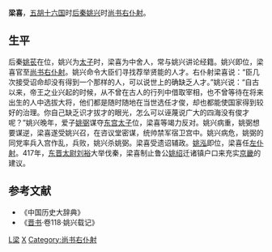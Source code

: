'''梁喜'''，[[五胡十六国|五胡十六国]]时[[后秦|后秦]][[姚兴|姚兴]]时[[尚书右仆射|尚书右仆射]]。
== 生平 ==
后秦[[姚苌|姚苌]]在位，姚兴为[[太子|太子]]时，梁喜为中舍人，常与姚兴讲论经籍。姚兴即位，梁喜官至[[尚书右仆射|尚书右仆射]]。姚兴命令大臣们寻找荐举贤能的人才。右仆射梁喜说：“臣几次接受诏命却没有得到一个那样的人，可以说世上的确缺乏人才。”姚兴说：“自古以来，帝王之业兴起的时候，从不曾在古人的行列中借取宰相，也不曾等待在将来出生的人中选拔大将，他们都是随时随地在当世选任才俊，却也都能使国家得到较好的治理。你自己缺乏识才拔才的眼光，怎么可以诬蔑说广大的四海没有俊才呢？”姚兴晚年，爱子[[姚弼|姚弼]]谋夺[[东宫|东宫]][[太子|太子]]位，梁喜等竭力反对。姚兴病重，姚弼想要谋逆，梁喜遂受姚兴召，在咨议堂密谋，统帅禁军宿卫宫中。姚兴病危，姚弼的同党率兵入宫作乱，兵败，姚兴杀姚弼。梁喜受遗诏辅政。[[姚泓|姚泓]]即位，梁喜任[[左仆射|左仆射]]。417年，[[东晋|东晋]][[太尉|太尉]][[刘裕|刘裕]]大举伐秦，梁喜制止鲁公[[姚绍|姚绍]]迁诸镇户口来充实[[京畿|京畿]]的建议。
== 参考文献 ==
* 《中国历史大辞典》
* 《[[晋书|晋书]]·卷118·姚兴载记》
[[Category:后秦官员|L梁]]
[[Category:梁姓|X]]
[[Category:尚书右仆射|Category:尚书右仆射]]